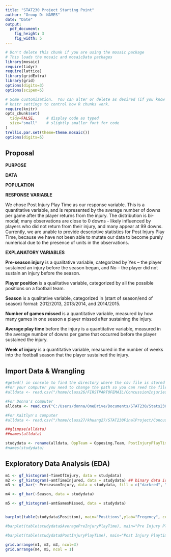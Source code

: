 ```yaml
---
title: "STAT230 Project Starting Point"
author: "Group D: NAMES"
date: "Date"
output: 
  pdf_document:
    fig_height: 3
    fig_width: 5
---
```


```r
# Don't delete this chunk if you are using the mosaic package
# This loads the mosaic and mosaicData packages
library(mosaic)
require(tidyr)
require(lattice)
library(gridExtra)
library(grid)
options(digits=3)
options(scipen=5)
```

```r
# Some customization.  You can alter or delete as desired (if you know what you are doing).
# knitr settings to control how R chunks work.
require(knitr)
opts_chunk$set(
  tidy=FALSE,     # display code as typed
  size="small"    # slightly smaller font for code
)
trellis.par.set(theme=theme.mosaic())  
options(digits=5)
```




## Proposal    
**PURPOSE**

 
**DATA**

**POPULATION** 

 
**RESPONSE VARIABLE**

 
We chose Post Injury Play Time as our response variable. This is a quantitative variable, and is represented by the average number of downs per game after the player returns from the injury. The distribution is bi-modal; many observations are close to 0 downs - likely influenced by  players who did not return from their injury, and many appear at 99 downs. Currently, we are unable to provide descriptive statistics for Post Injury Play Time, because we have not been able to mutate our data to become purely numerical due to the presence of units in the observations. 
 
**EXPLANATORY VARIABLES**

 
**Pre-season injury** is a qualitative variable, categorized by Yes – the player sustained an injury before the season began, and No – the player did not sustain an injury before the season.

**Player position** is a qualitative variable, categorized by all the possible positions on a football team. 

 
**Season** is a qualitative variable, categorized in (start of season/end of season) format:  2012/2013, 2013/2014, and 2014/2015. 

**Number of games missed** is a quantitative variable, measured by how many games in one season a player missed after sustaining the injury. 

**Average play time** before the injury is a quantitative variable, measured in the average number of downs per game that occurred before the player sustained the injury. 

 
**Week of injury** is a quantitative variable, measured in the number of weeks into the football season that the player sustained the injury.


## Import Data & Wrangling   
   

```r
#getwd() in console to find the directory where the csv file is stored on your computer
#For your computer you need to change the path so you can reed the file
#alldata <- read.csv("/home/class26/FIRSTPARTOFEMAIL/ConcussionInjuries2012-2014.csv") 

#For Donna's computer
alldata <- read.csv("C:/Users/donna/OneDrive/Documents/STAT230/Stats230FinalProject/ConcussionInjuries2012-2014.csv") 

#For Kaitlyn's computer
#alldata <- read.csv("/home/class27/khuang27/STAT230FinalProject/ConcussionInjuries2012-2014.csv")

##glimpse(alldata)
##names(alldata)
```

```r

studydata <- rename(alldata, OppTeam = Opposing.Team, PostInjuryPlayTime = Play.Time.After.Injury, PreseasonInjury = Pre.Season.Injury., OnWinningTeam = Winning.Team., amtTimeInjured = Weeks.Injured, TimeOfInjury = Week.of.Injury, UnknownInjury = Unknown.Injury., ReportedTypeOfInjury = Reported.Injury.Type, AveragePreInjuryPlayTime = Average.Playtime.Before.Injury, TotalSnaps = Total.Snaps, amtGamesMissed = Games.Missed)
#names(studydata)
```



## Exploratory Data Analysis (EDA)

```r
m1 <- gf_histogram(~TimeOfInjury, data = studydata)
m2 <- gf_histogram(~amtTimeInjured, data = studydata) ## binary data idk what the data means like 1 week or 0 weeks??
m3 <- gf_bar(~ PreseasonInjury, data = studydata, fill = c("darkred", "forestgreen"))

m4 <- gf_bar(~Season, data = studydata)

m5 <- gf_histogram(~amtGamesMissed, data = studydata)


barplot(table(studydata$Position), main="Positions",ylab="Freqency", cex.axis = 0.8, cex.names = 0.6, las=2)

#barplot(table(studydata$AveragePreInjuryPlayTime), main="Pre Injury Playtime",ylab="Freqency", cex.axis = 0.8, cex.names = 0.6, las=2)

#barplot(table(studydata$PostInjuryPlayTime), main="Post Injury Playtime",ylab="Freqency", cex.axis = 0.8, cex.names = 0.6, las=2)

grid.arrange(m1, m2, m3, ncol=3) 
grid.arrange(m4, m5, ncol = 1)

```
